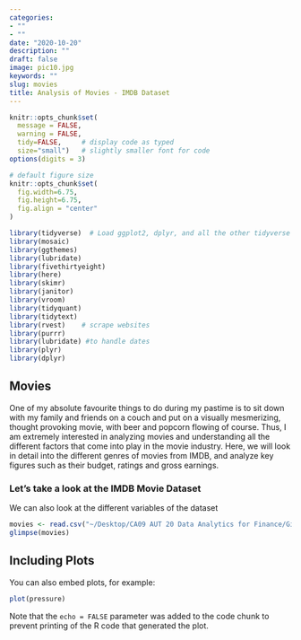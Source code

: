 ```yaml
---
categories:
- ""
- ""
date: "2020-10-20"
description: ""
draft: false
image: pic10.jpg
keywords: ""
slug: movies
title: Analysis of Movies - IMDB Dataset
---
```


```r
knitr::opts_chunk$set(
  message = FALSE, 
  warning = FALSE, 
  tidy=FALSE,     # display code as typed
  size="small")   # slightly smaller font for code
options(digits = 3)

# default figure size
knitr::opts_chunk$set(
  fig.width=6.75, 
  fig.height=6.75,
  fig.align = "center"
)
```

```r
library(tidyverse)  # Load ggplot2, dplyr, and all the other tidyverse packages
library(mosaic)
library(ggthemes)
library(lubridate)
library(fivethirtyeight)
library(here)
library(skimr)
library(janitor)
library(vroom)
library(tidyquant)
library(tidytext)
library(rvest)    # scrape websites
library(purrr)  
library(lubridate) #to handle dates
library(plyr)
library(dplyr)
```

## Movies

One of my absolute favourite things to do during my pastime is to sit down with my family and friends on a couch and put on a visually mesmerizing, thought provoking movie, with beer and popcorn flowing of course. Thus, I am extremely interested in analyzing movies and understanding all the different factors that come into play in the movie industry. Here, we will look in detail into the different genres of movies from IMDB, and analyze key figures such as their budget, ratings and gross earnings. 

### Let's take a look at the IMDB Movie Dataset
We can also look at the different variables of the dataset

```r

movies <- read.csv("~/Desktop/CA09 AUT 20 Data Analytics for Finance/GitHub/my_website/data/movies.csv")
glimpse(movies)

```

## Including Plots

You can also embed plots, for example:

```r
plot(pressure)
```

Note that the `echo = FALSE` parameter was added to the code chunk to prevent printing of the R code that generated the plot.

